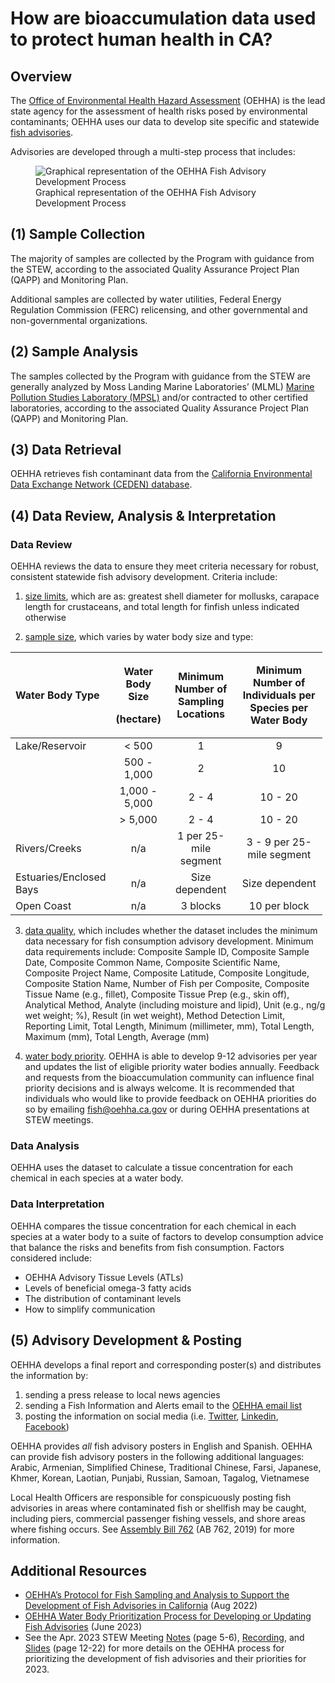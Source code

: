 # How are bioaccumulation data used to protect human health in CA?

## Overview

The [Office of Environmental Health Hazard Assessment](https://oehha.ca.gov/) (OEHHA) is the lead state agency for the assessment of health risks posed by environmental contaminants; OEHHA uses our data to develop site specific and statewide [fish advisories](https://oehha.ca.gov/fish/advisories).

Advisories are developed through a multi-step process that includes:

![Graphical representation of the OEHHA Fish Advisory Development Process](images/advisory-process.png){fig-alt="Graphical linear workflow representing the five step OEHHA Fish Advisory Development Process. Each step is described in detail below."}

## (1) Sample Collection

The majority of samples are collected by the Program with guidance from the STEW, according to the associated Quality Assurance Project Plan (QAPP) and Monitoring Plan.

Additional samples are collected by water utilities, Federal Energy Regulation Commission (FERC) relicensing, and other governmental and non-governmental organizations.

## (2) Sample Analysis

The samples collected by the Program with guidance from the STEW are generally analyzed by Moss Landing Marine Laboratories' (MLML) [Marine Pollution Studies Laboratory (MPSL)](https://mlml.sjsu.edu/mpsl-mlml/) and/or contracted to other certified laboratories, according to the associated Quality Assurance Project Plan (QAPP) and Monitoring Plan.

## (3) Data Retrieval

OEHHA retrieves fish contaminant data from the [California Environmental Data Exchange Network (CEDEN) database](http://ceden.org/).

## (4) Data Review, Analysis & Interpretation

### **Data Review**

OEHHA reviews the data to ensure they meet criteria necessary for robust, consistent statewide fish advisory development. Criteria include: 

1.  [size limits]{.underline}, which are as: greatest shell diameter for mollusks, carapace length for crustaceans, and total length for finfish unless indicated otherwise

2.  [sample size]{.underline}, which varies by water body size and type:

+-------------------------+---------------------+------------------------------------------+--------------------------------------------------------------+
| **Water Body Type**     | **Water Body Size** | **Minimum Number of Sampling Locations** | **Minimum Number of Individuals per Species per Water Body** |
|                         |                     |                                          |                                                              |
|                         | **(hectare)**       |                                          |                                                              |
+:========================+:===================:+:========================================:+:============================================================:+
| Lake/Reservoir          | \< 500              | 1                                        | 9                                                            |
+-------------------------+---------------------+------------------------------------------+--------------------------------------------------------------+
|                         | 500 - 1,000         | 2                                        | 10                                                           |
+-------------------------+---------------------+------------------------------------------+--------------------------------------------------------------+
|                         | 1,000 - 5,000       | 2 - 4                                    | 10 - 20                                                      |
+-------------------------+---------------------+------------------------------------------+--------------------------------------------------------------+
|                         | \> 5,000            | 2 - 4                                    | 10 - 20                                                      |
+-------------------------+---------------------+------------------------------------------+--------------------------------------------------------------+
| Rivers/Creeks           | n/a                 | 1 per 25-mile segment                    | 3 - 9 per 25-mile segment                                    |
+-------------------------+---------------------+------------------------------------------+--------------------------------------------------------------+
| Estuaries/Enclosed Bays | n/a                 | Size dependent                           | Size dependent                                               |
+-------------------------+---------------------+------------------------------------------+--------------------------------------------------------------+
| Open Coast              | n/a                 | 3 blocks                                 | 10 per block                                                 |
+-------------------------+---------------------+------------------------------------------+--------------------------------------------------------------+

3.  [data quality,]{.underline} which includes whether the dataset includes the minimum data necessary for fish consumption advisory development. Minimum data requirements include: Composite Sample ID, Composite Sample Date, Composite Common Name, Composite Scientific Name, Composite Project Name, Composite Latitude, Composite Longitude, Composite Station Name, Number of Fish per Composite, Composite Tissue Name (e.g., fillet), Composite Tissue Prep (e.g., skin off), Analytical Method, Analyte (including moisture and lipid), Unit (e.g., ng/g wet weight; %), Result (in wet weight), Method Detection Limit, Reporting Limit, Total Length, Minimum (millimeter, mm), Total Length, Maximum (mm), Total Length, Average (mm)

4.  [water body priority]{.underline}. OEHHA is able to develop 9-12 advisories per year and updates the list of eligible priority water bodies annually. Feedback and requests from the bioaccumulation community can influence final priority decisions and is always welcome. It is recommended that individuals who would like to provide feedback on OEHHA priorities do so by emailing [fish\@oehha.ca.gov](mailto:fish@oehha.ca.gov) or during OEHHA presentations at STEW meetings.

### **Data Analysis**

OEHHA uses the dataset to calculate a tissue concentration for each chemical in each species at a water body.

### **Data Interpretation**

OEHHA compares the tissue concentration for each chemical in each species at a water body to a suite of factors to develop consumption advice that balance the risks and benefits from fish consumption. Factors considered include:

-   OEHHA Advisory Tissue Levels (ATLs)
-   Levels of beneficial omega-3 fatty acids
-   The distribution of contaminant levels
-   How to simplify communication

## (5) Advisory Development & Posting

OEHHA develops a final report and corresponding poster(s) and distributes the information by:

1.  sending a press release to local news agencies
2.  sending a Fish Information and Alerts email to the [OEHHA email list](https://oehha.ca.gov/about/listserv)
3.  posting the information on social media (i.e. [Twitter](https://twitter.com/OEHHA), [Linkedin](https://www.linkedin.com/company/office-of-environmental-health-hazard-assessment/), [Facebook](http://www.facebook.com/OEHHA/)) 

OEHHA provides *all* fish advisory posters in English and Spanish. OEHHA can provide fish advisory posters in the following additional languages: Arabic, Armenian, Simplified Chinese, Traditional Chinese, Farsi, Japanese, Khmer, Korean, Laotian, Punjabi, Russian, Samoan, Tagalog, Vietnamese

Local Health Officers are responsible for conspicuously posting fish advisories in areas where contaminated fish or shellfish may be caught, including piers, commercial passenger fishing vessels, and shore areas where fishing occurs. See [Assembly Bill 762](https://leginfo.legislature.ca.gov/faces/billTextClient.xhtml?bill_id=201920200AB762) (AB 762, 2019) for more information.

## Additional Resources

-   [OEHHA's Protocol for Fish Sampling and Analysis to Support the Development of Fish Advisories in California](https://oehha.ca.gov/media/downloads/fish/report/fishadvisorysamplinganalysisprotocolreport2022.pdf) (Aug 2022)
-   [OEHHA Water Body Prioritization Process for Developing or Updating Fish Advisories](https://oehha.ca.gov/media/downloads/fish/report/fishadvisoryprioritizationprocessreport2023.pdf) (June 2023)
-   See the Apr. 2023 STEW Meeting [Notes](https://mywaterquality.ca.gov/monitoring_council/bioaccumulation_oversight_group/docs/2023/stew-meeting-notes-20230419.pdf) (page 5-6), [Recording](https://www.youtube.com/watch?v=GmtICxyKTCU&t=3961s), and [Slides](https://drive.google.com/file/d/1GW0QKt6IAY4HrtHxHPRQlsKWDH6ViUTg/view) (page 12-22) for more details on the OEHHA process for prioritizing the development of fish advisories and their priorities for 2023.
